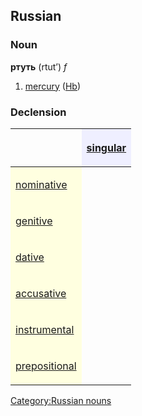 ==Russian==
[[Category:Russian nouns]]
===Noun===
'''ртуть''' (rtut’) ''f''

#[[mercury]] ([[Hb]])

===Declension===
{| border="1" cellpadding="4" cellspacing="0"
!
! style="background-color: #EFEFFF" align="center"|[[singular]]
|-
! style="background-color: #FFFFE0" align="left"|[[nominative case|nominative]]
| align="center"|{{RUchar|ртуть}}
|-
! style="background-color: #FFFFE0" align="left"|[[genitive case|genitive]]
| align="center"|{{RUchar|рту́ти}}
|-
! style="background-color: #FFFFE0" align="left"|[[dative case|dative]]
| align="center"|{{RUchar|рту́ти}}
|-
! style="background-color: #FFFFE0" align="left"|[[accusative case|accusative]]
| align="center"|{{RUchar|ртуть}}
|-
! style="background-color: #FFFFE0" align="left"|[[instrumental case|instrumental]]
| align="center"|{{RUchar|рту́тью}}
|-
! style="background-color: #FFFFE0" align="left"|[[prepositional case|prepositional]]
| align="center"|{{RUchar|о рту́ти}}
|}